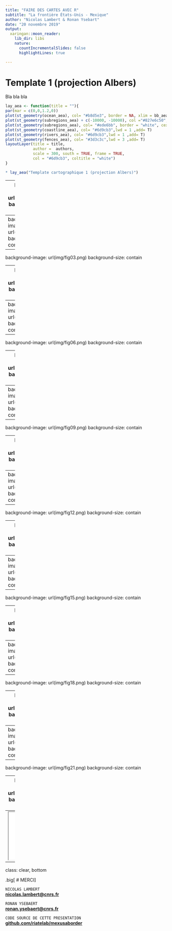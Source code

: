 ```yaml
---
title: "FAIRE DES CARTES AVEC R"
subtitle: "La frontière États-Unis - Mexique"
author: "Nicolas Lambert & Ronan Ysebart"
date: "20 novembre 2019"
output:
  xaringan::moon_reader:
    lib_dir: libs
    nature:
      countIncrementalSlides: false
      highlightLines: true

---
```


# Template 1 (projection Albers)

Bla bla bla

```r
lay_aea <- function(title = ""){
par(mar = c(0,0,1.2,0))
plot(st_geometry(ocean_aea), col= "#b8d5e3", border = NA, xlim = bb_aea[c(1,3)], ylim = bb_aea[c(2,4)])
plot(st_geometry(subregions_aea) + c(-10000, -10000), col ="#827e6c50", border = NA, add = T)
plot(st_geometry(subregions_aea), col= "#ede6bb", border = "white", cex = 0.5, add=T)
plot(st_geometry(coastline_aea), col= "#6d9cb3",lwd = 1 ,add= T)
plot(st_geometry(rivers_aea), col= "#6d9cb3",lwd = 1 ,add= T)
plot(st_geometry(fences_aea), col= "#3d3c3c",lwd = 3 ,add= T)
layoutLayer(title = title,
            author =  authors,
            scale = 300, south = TRUE, frame = TRUE,
            col = "#6d9cb3", coltitle = "white")
}

* lay_aea("Template cartographique 1 (projection Albers)")

```
---
background-image: url(img/fig01.png)
background-size: contain

---
background-image: url(img/fig02.png)
background-size: contain

---
background-image: url(img/fig03.png)
background-size: contain

---
background-image: url(img/fig04.png)
background-size: contain

---
background-image: url(img/fig05.png)
background-size: contain

---
background-image: url(img/fig06.png)
background-size: contain

---
background-image: url(img/fig07.png)
background-size: contain

---
background-image: url(img/fig08.png)
background-size: contain

---
background-image: url(img/fig09.png)
background-size: contain

---
background-image: url(img/fig10.png)
background-size: contain

---
background-image: url(img/fig11.png)
background-size: contain

---
background-image: url(img/fig12.png)
background-size: contain

---
background-image: url(img/fig13.png)
background-size: contain

---
background-image: url(img/fig14.png)
background-size: contain

---
background-image: url(img/fig15.png)
background-size: contain

---
background-image: url(img/fig16.png)
background-size: contain

---
background-image: url(img/fig17.png)
background-size: contain

---
background-image: url(img/fig18.png)
background-size: contain

---
background-image: url(img/fig19.png)
background-size: contain

---
background-image: url(img/fig20.png)
background-size: contain

---
background-image: url(img/fig21.png)
background-size: contain

---
background-image: url(img/fig22.png)
background-size: contain

---
<iframe src="leaflet.html" width=100% height=100%></iframe>

---
class: clear, bottom

.big[
# MERCI
]


`NICOLAS LAMBERT`<br/>
[**nicolas.lambert@cnrs.fr**](mailto:nicolas.lambert@cnrs.fr)

`RONAN YSEBAERT`<br/>
[**ronan.ysebaert@cnrs.fr**](mailto:nronan.ysebaert@cnrs.fr)

`CODE SOURCE DE CETTE PRESENTATION`<br/>
[**github.com/riatelab/mexusaborder**](https://github.com/riatelab/mexusaborder)
